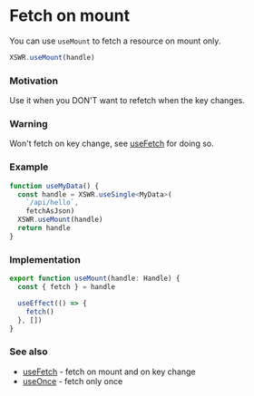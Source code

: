 # Fetch on mount

You can use `useMount` to fetch a resource on mount only.

```typescript
XSWR.useMount(handle) 
```

### Motivation

Use it when you DON'T want to refetch when the key changes.

### Warning

Won't fetch on key change, see [useFetch](/features/use-fetch) for doing so.

### Example

```typescript
function useMyData() {
  const handle = XSWR.useSingle<MyData>(
    `/api/hello`, 
    fetchAsJson)
  XSWR.useMount(handle)
  return handle
}
```

### Implementation

```typescript
export function useMount(handle: Handle) {
  const { fetch } = handle

  useEffect(() => {
    fetch()
  }, [])
}
```

### See also

- [useFetch](/features/use-fetch) - fetch on mount and on key change
- [useOnce](/features/use-once) - fetch only once